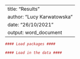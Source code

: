 
---
title: "Results"
author: "Lucy Karwatowska"
date: "26/10/2021"
output: word_document
---

```r
#### Load packages ####
```

```r
#### Load in the data ####
```